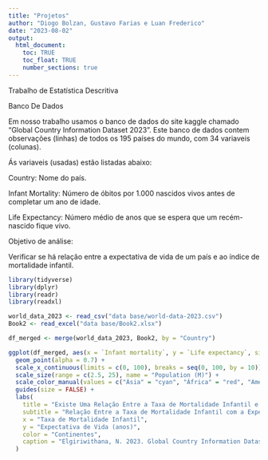 ---
title: "Projetos"
author: "Diogo Bolzan, Gustavo Farias e Luan Frederico"
date: "2023-08-02"
output:
  html_document:
    toc: TRUE
    toc_float: TRUE
    number_sections: true
---

Trabalho de Estatística Descritiva

Banco De Dados

Em nosso trabalho usamos o banco de dados do site kaggle chamado "Global Country Information Dataset 2023". Este banco de dados contem observações (linhas) de todos os 195 países do mundo, com 34 variaveis (colunas).

Ás variaveis (usadas) estão listadas abaixo:

Country: Nome do país.

Infant Mortality: Número de óbitos por 1.000 nascidos vivos antes de completar um ano de idade.

Life Expectancy: Número médio de anos que se espera que um recém-nascido fique vivo.

Objetivo de análise:

Verificar se há relação entre a expectativa de vida de um país e ao índice de mortalidade infantil.

```{r, echo=FALSE, warning=FALSE, show_col_types = FALSE, message=FALSE}

library(tidyverse)
library(dplyr)
library(readr)
library(readxl)

world_data_2023 <- read_csv("data base/world-data-2023.csv")
Book2 <- read_excel("data base/Book2.xlsx")

df_merged <- merge(world_data_2023, Book2, by = "Country")

ggplot(df_merged, aes(x = `Infant mortality`, y = `Life expectancy`, size = Population, color = continentes)) +
  geom_point(alpha = 0.7) +
  scale_x_continuous(limits = c(0, 100), breaks = seq(0, 100, by = 10)) +
  scale_size(range = c(2.5, 25), name = "Population (M)") +
  scale_color_manual(values = c("Ásia" = "cyan", "África" = "red", "América do Norte" = "darkblue", "América do Sul" = "blueviolet", "Oceania" = "darkgreen", "Europa" = "darkgoldenrod1")) +
  guides(size = FALSE) +
  labs(
    title = "Existe Uma Relação Entre a Taxa de Mortalidade Infantil e a Expectativa de Vida em um país?",
    subtitle = "Relação Entre a Taxa de Mortalidade Infantil com a Expectativa de Vida no Mundo em 2023",
    x = "Taxa de Mortalidade Infantil",
    y = "Expectativa de Vida (anos)",
    color = "Continentes",
    caption = "Elgiriwithana, N. 2023. Global Country Information Dataset 2023. \nKaggle. https://www.kaggle.com/datasets/nelgiriyewithana/countries-of-the-world-2023"
  )
```
